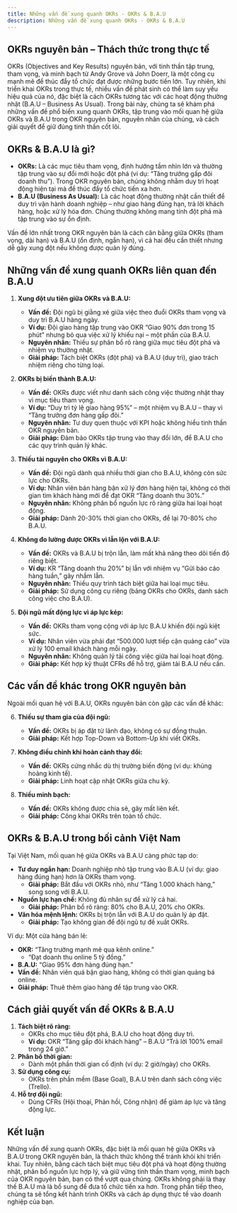 ```yaml
---
title: Những vấn đề xung quanh OKRs - OKRs & B.A.U
description: Những vấn đề xung quanh OKRs - OKRs & B.A.U
---
```


## OKRs nguyên bản – Thách thức trong thực tế

OKRs (Objectives and Key Results) nguyên bản, với tinh thần tập trung, tham vọng, và minh bạch từ Andy Grove và John Doerr, là một công cụ mạnh mẽ để thúc đẩy tổ chức đạt được những bước tiến lớn. Tuy nhiên, khi triển khai OKRs trong thực tế, nhiều vấn đề phát sinh có thể làm suy yếu hiệu quả của nó, đặc biệt là cách OKRs tương tác với các hoạt động thường nhật (B.A.U – Business As Usual). Trong bài này, chúng ta sẽ khám phá những vấn đề phổ biến xung quanh OKRs, tập trung vào mối quan hệ giữa OKRs và B.A.U trong OKR nguyên bản, nguyên nhân của chúng, và cách giải quyết để giữ đúng tinh thần cốt lõi.

## OKRs & B.A.U là gì?

- **OKRs:** Là các mục tiêu tham vọng, định hướng tầm nhìn lớn và thường tập trung vào sự đổi mới hoặc đột phá (ví dụ: “Tăng trưởng gấp đôi doanh thu”). Trong OKR nguyên bản, chúng không nhằm duy trì hoạt động hiện tại mà để thúc đẩy tổ chức tiến xa hơn.
- **B.A.U (Business As Usual):** Là các hoạt động thường nhật cần thiết để duy trì vận hành doanh nghiệp – như giao hàng đúng hạn, trả lời khách hàng, hoặc xử lý hóa đơn. Chúng thường không mang tính đột phá mà tập trung vào sự ổn định.

Vấn đề lớn nhất trong OKR nguyên bản là cách cân bằng giữa OKRs (tham vọng, dài hạn) và B.A.U (ổn định, ngắn hạn), vì cả hai đều cần thiết nhưng dễ gây xung đột nếu không được quản lý đúng.

## Những vấn đề xung quanh OKRs liên quan đến B.A.U

1. **Xung đột ưu tiên giữa OKRs và B.A.U:**

   - **Vấn đề:** Đội ngũ bị giằng xé giữa việc theo đuổi OKRs tham vọng và duy trì B.A.U hàng ngày.
   - **Ví dụ:** Đội giao hàng tập trung vào OKR “Giao 90% đơn trong 15 phút” nhưng bỏ qua việc xử lý khiếu nại – một phần của B.A.U.
   - **Nguyên nhân:** Thiếu sự phân bổ rõ ràng giữa mục tiêu đột phá và nhiệm vụ thường nhật.
   - **Giải pháp:** Tách biệt OKRs (đột phá) và B.A.U (duy trì), giao trách nhiệm riêng cho từng loại.

2. **OKRs bị biến thành B.A.U:**

   - **Vấn đề:** OKRs được viết như danh sách công việc thường nhật thay vì mục tiêu tham vọng.
   - **Ví dụ:** “Duy trì tỷ lệ giao hàng 95%” – một nhiệm vụ B.A.U – thay vì “Tăng trưởng đơn hàng gấp đôi.”
   - **Nguyên nhân:** Tư duy quen thuộc với KPI hoặc không hiểu tinh thần OKR nguyên bản.
   - **Giải pháp:** Đảm bảo OKRs tập trung vào thay đổi lớn, để B.A.U cho các quy trình quản lý khác.

3. **Thiếu tài nguyên cho OKRs vì B.A.U:**

   - **Vấn đề:** Đội ngũ dành quá nhiều thời gian cho B.A.U, không còn sức lực cho OKRs.
   - **Ví dụ:** Nhân viên bán hàng bận xử lý đơn hàng hiện tại, không có thời gian tìm khách hàng mới để đạt OKR “Tăng doanh thu 30%.”
   - **Nguyên nhân:** Không phân bổ nguồn lực rõ ràng giữa hai loại hoạt động.
   - **Giải pháp:** Dành 20-30% thời gian cho OKRs, để lại 70-80% cho B.A.U.

4. **Không đo lường được OKRs vì lẫn lộn với B.A.U:**

   - **Vấn đề:** OKRs và B.A.U bị trộn lẫn, làm mất khả năng theo dõi tiến độ riêng biệt.
   - **Ví dụ:** KR “Tăng doanh thu 20%” bị lẫn với nhiệm vụ “Gửi báo cáo hàng tuần,” gây nhầm lẫn.
   - **Nguyên nhân:** Thiếu quy trình tách biệt giữa hai loại mục tiêu.
   - **Giải pháp:** Sử dụng công cụ riêng (bảng OKRs cho OKRs, danh sách công việc cho B.A.U).

5. **Đội ngũ mất động lực vì áp lực kép:**
   - **Vấn đề:** OKRs tham vọng cộng với áp lực B.A.U khiến đội ngũ kiệt sức.
   - **Ví dụ:** Nhân viên vừa phải đạt “500.000 lượt tiếp cận quảng cáo” vừa xử lý 100 email khách hàng mỗi ngày.
   - **Nguyên nhân:** Không quản lý tải công việc giữa hai loại hoạt động.
   - **Giải pháp:** Kết hợp kỹ thuật CFRs để hỗ trợ, giảm tải B.A.U nếu cần.

## Các vấn đề khác trong OKR nguyên bản

Ngoài mối quan hệ với B.A.U, OKRs nguyên bản còn gặp các vấn đề khác:

6. **Thiếu sự tham gia của đội ngũ:**

   - **Vấn đề:** OKRs bị áp đặt từ lãnh đạo, không có sự đồng thuận.
   - **Giải pháp:** Kết hợp Top-Down và Bottom-Up khi viết OKRs.

7. **Không điều chỉnh khi hoàn cảnh thay đổi:**

   - **Vấn đề:** OKRs cứng nhắc dù thị trường biến động (ví dụ: khủng hoảng kinh tế).
   - **Giải pháp:** Linh hoạt cập nhật OKRs giữa chu kỳ.

8. **Thiếu minh bạch:**
   - **Vấn đề:** OKRs không được chia sẻ, gây mất liên kết.
   - **Giải pháp:** Công khai OKRs trên toàn tổ chức.

## OKRs & B.A.U trong bối cảnh Việt Nam

Tại Việt Nam, mối quan hệ giữa OKRs và B.A.U càng phức tạp do:

- **Tư duy ngắn hạn:** Doanh nghiệp nhỏ tập trung vào B.A.U (ví dụ: giao hàng đúng hạn) hơn là OKRs tham vọng.
  - **Giải pháp:** Bắt đầu với OKRs nhỏ, như “Tăng 1.000 khách hàng,” song song với B.A.U.
- **Nguồn lực hạn chế:** Không đủ nhân sự để xử lý cả hai.
  - **Giải pháp:** Phân bổ rõ ràng: 80% cho B.A.U, 20% cho OKRs.
- **Văn hóa mệnh lệnh:** OKRs bị trộn lẫn với B.A.U do quản lý áp đặt.
  - **Giải pháp:** Tạo không gian để đội ngũ tự đề xuất OKRs.

Ví dụ: Một cửa hàng bán lẻ:

- **OKR:** “Tăng trưởng mạnh mẽ qua kênh online.”
  - “Đạt doanh thu online 5 tỷ đồng.”
- **B.A.U:** “Giao 95% đơn hàng đúng hạn.”
- **Vấn đề:** Nhân viên quá bận giao hàng, không có thời gian quảng bá online.
- **Giải pháp:** Thuê thêm giao hàng để tập trung vào OKR.

## Cách giải quyết vấn đề OKRs & B.A.U

1. **Tách biệt rõ ràng:**
   - OKRs cho mục tiêu đột phá, B.A.U cho hoạt động duy trì.
   - **Ví dụ:** OKR “Tăng gấp đôi khách hàng” – B.A.U “Trả lời 100% email trong 24 giờ.”
2. **Phân bổ thời gian:**
   - Dành một phần thời gian cố định (ví dụ: 2 giờ/ngày) cho OKRs.
3. **Sử dụng công cụ:**
   - OKRs trên phần mềm (Base Goal), B.A.U trên danh sách công việc (Trello).
4. **Hỗ trợ đội ngũ:**
   - Dùng CFRs (Hội thoại, Phản hồi, Công nhận) để giảm áp lực và tăng động lực.

## Kết luận

Những vấn đề xung quanh OKRs, đặc biệt là mối quan hệ giữa OKRs và B.A.U trong OKR nguyên bản, là thách thức không thể tránh khỏi khi triển khai. Tuy nhiên, bằng cách tách biệt mục tiêu đột phá và hoạt động thường nhật, phân bổ nguồn lực hợp lý, và giữ vững tinh thần tham vọng, minh bạch của OKR nguyên bản, bạn có thể vượt qua chúng. OKRs không phải là thay thế B.A.U mà là bổ sung để đưa tổ chức tiến xa hơn. Trong phần tiếp theo, chúng ta sẽ tổng kết hành trình OKRs và cách áp dụng thực tế vào doanh nghiệp của bạn.
